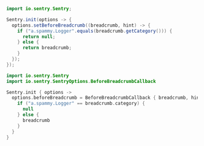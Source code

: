 ```java
import io.sentry.Sentry;

Sentry.init(options -> {
  options.setBeforeBreadcrumb((breadcrumb, hint) -> {
    if ("a.spammy.Logger".equals(breadcrumb.getCategory())) {
      return null;
    } else {
      return breadcrumb;
    }
  });
});
```

```kotlin
import io.sentry.Sentry
import io.sentry.SentryOptions.BeforeBreadcrumbCallback

Sentry.init { options ->
  options.beforeBreadcrumb = BeforeBreadcrumbCallback { breadcrumb, hint ->
    if ("a.spammy.Logger" == breadcrumb.category) {
      null
    } else {
      breadcrumb
    }
  }
}
```
